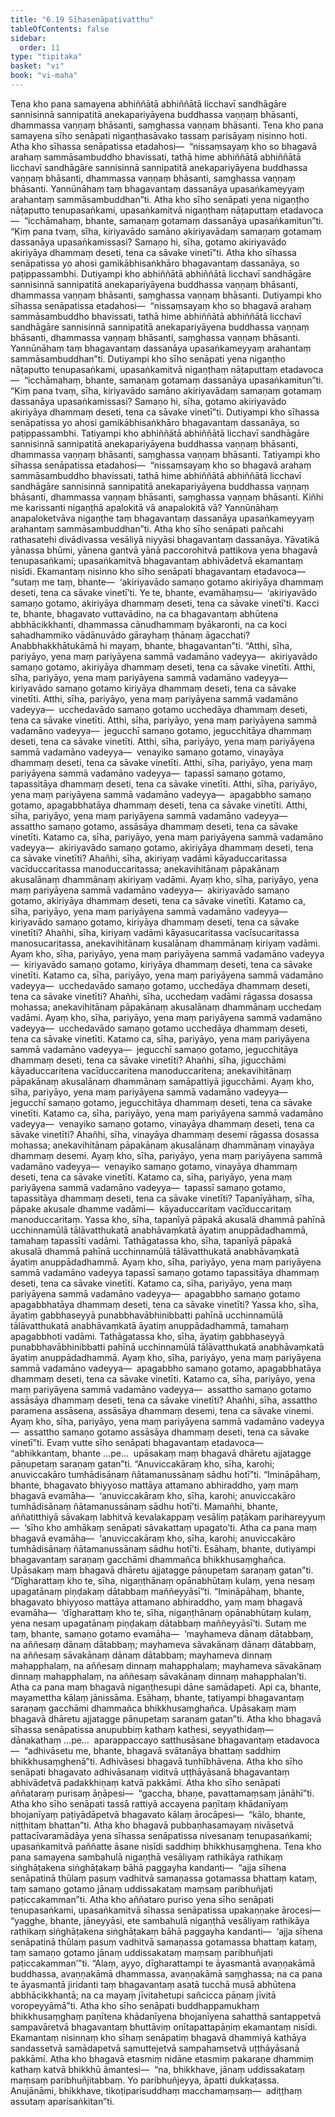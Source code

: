 ```yaml
---
title: "6.19 Sīhasenāpativatthu"
tableOfContents: false
sidebar:
  order: 11
type: "tipitaka"
basket: "vi"
book: "vi-maha"
---
```



<DynamicBreadcrumb />

<Division number="290" book="vi-maha" bookNo="3" page="328">

<Paragraph number="1317" book="vi-maha">
Tena kho pana samayena abhiññātā abhiññātā licchavī sandhāgāre sannisinnā sannipatitā anekapariyāyena buddhassa vaṇṇaṃ bhāsanti, dhammassa vaṇṇaṃ bhāsanti, saṃghassa vaṇṇaṃ bhāsanti. Tena kho pana samayena sīho senāpati nigaṇṭhasāvako tassaṃ parisāyaṃ nisinno hoti. Atha kho sīhassa senāpatissa etadahosi—  “nissaṃsayaṃ kho so bhagavā arahaṃ sammāsambuddho bhavissati, tathā hime abhiññātā abhiññātā licchavī sandhāgāre sannisinnā sannipatitā anekapariyāyena buddhassa vaṇṇaṃ bhāsanti, dhammassa vaṇṇaṃ bhāsanti, saṃghassa vaṇṇaṃ bhāsanti. Yannūnāhaṃ taṃ bhagavantaṃ dassanāya upasaṅkameyyaṃ arahantaṃ sammāsambuddhan”ti. Atha kho sīho senāpati yena nigaṇṭho nāṭaputto tenupasaṅkami, upasaṅkamitvā nigaṇṭhaṃ nāṭaputtaṃ etadavoca—  “icchāmahaṃ, bhante, samaṇaṃ gotamaṃ dassanāya upasaṅkamitun”ti. “Kiṃ pana tvaṃ, sīha, kiriyavādo samāno akiriyavādaṃ samaṇaṃ gotamaṃ dassanāya upasaṅkamissasi? Samaṇo hi, sīha, gotamo akiriyavādo akiriyāya dhammaṃ deseti, tena ca sāvake vinetī”ti. Atha kho sīhassa senāpatissa yo ahosi gamikābhisaṅkhāro bhagavantaṃ dassanāya, so paṭippassambhi.
</Paragraph>

<Paragraph number="1318" book="vi-maha">
Dutiyampi kho abhiññātā abhiññātā licchavī sandhāgāre sannisinnā sannipatitā anekapariyāyena buddhassa vaṇṇaṃ bhāsanti, dhammassa vaṇṇaṃ bhāsanti, saṃghassa vaṇṇaṃ bhāsanti. Dutiyampi kho sīhassa senāpatissa etadahosi—  “nissaṃsayaṃ kho so bhagavā arahaṃ sammāsambuddho bhavissati, tathā hime abhiññātā abhiññātā licchavī sandhāgāre sannisinnā sannipatitā anekapariyāyena buddhassa vaṇṇaṃ bhāsanti, dhammassa vaṇṇaṃ bhāsanti, saṃghassa vaṇṇaṃ bhāsanti. Yannūnāhaṃ taṃ bhagavantaṃ dassanāya upasaṅkameyyaṃ arahantaṃ sammāsambuddhan”ti. Dutiyampi kho sīho senāpati yena nigaṇṭho nāṭaputto tenupasaṅkami, upasaṅkamitvā nigaṇṭhaṃ nāṭaputtaṃ etadavoca—  “icchāmahaṃ, bhante, samaṇaṃ gotamaṃ dassanāya upasaṅkamitun”ti. “Kiṃ pana tvaṃ, sīha, kiriyavādo samāno akiriyavādaṃ samaṇaṃ gotamaṃ dassanāya upasaṅkamissasi? Samaṇo hi, sīha, gotamo akiriyavādo akiriyāya dhammaṃ deseti, tena ca sāvake vinetī”ti. Dutiyampi kho sīhassa senāpatissa yo ahosi gamikābhisaṅkhāro bhagavantaṃ dassanāya, so paṭippassambhi.
</Paragraph>

<Paragraph number="1319" book="vi-maha">
Tatiyampi kho abhiññātā abhiññātā licchavī sandhāgāre sannisinnā sannipatitā anekapariyāyena buddhassa vaṇṇaṃ bhāsanti, dhammassa vaṇṇaṃ bhāsanti, saṃghassa vaṇṇaṃ bhāsanti. Tatiyampi kho sīhassa senāpatissa etadahosi—  “nissaṃsayaṃ kho so bhagavā arahaṃ sammāsambuddho bhavissati, tathā hime abhiññātā abhiññātā licchavī sandhāgāre sannisinnā sannipatitā anekapariyāyena buddhassa vaṇṇaṃ bhāsanti, dhammassa vaṇṇaṃ bhāsanti, saṃghassa vaṇṇaṃ bhāsanti. Kiñhi me karissanti nigaṇṭhā apalokitā vā anapalokitā vā? Yannūnāhaṃ anapaloketvāva nigaṇṭhe taṃ bhagavantaṃ dassanāya upasaṅkameyyaṃ arahantaṃ sammāsambuddhan”ti.
</Paragraph>

<Paragraph number="1320" book="vi-maha">
Atha kho sīho senāpati pañcahi rathasatehi divādivassa vesāliyā niyyāsi bhagavantaṃ dassanāya. Yāvatikā yānassa bhūmi, yānena gantvā yānā paccorohitvā pattikova yena bhagavā tenupasaṅkami; upasaṅkamitvā bhagavantaṃ abhivādetvā ekamantaṃ nisīdi. Ekamantaṃ nisinno kho sīho senāpati bhagavantaṃ etadavoca—  “sutaṃ me taṃ, bhante—  ‘akiriyavādo samaṇo gotamo akiriyāya dhammaṃ deseti, tena ca sāvake vinetī’ti. Ye te, bhante, evamāhaṃsu—  ‘akiriyavādo samaṇo gotamo, akiriyāya dhammaṃ deseti, tena ca sāvake vinetī’ti. Kacci te, bhante, bhagavato vuttavādino, na ca bhagavantaṃ abhūtena abbhācikkhanti, dhammassa cānudhammaṃ byākaronti, na ca koci sahadhammiko vādānuvādo gārayhaṃ ṭhānaṃ āgacchati? Anabbhakkhātukāmā hi mayaṃ, bhante, bhagavantan”ti.
</Paragraph>

</Division>
<Division number="291" book="vi-maha" bookNo="3" page="330">

<Paragraph number="1321" book="vi-maha">
“Atthi, sīha, pariyāyo, yena maṃ pariyāyena sammā vadamāno vadeyya—  akiriyavādo samaṇo gotamo, akiriyāya dhammaṃ deseti, tena ca sāvake vinetīti. Atthi, sīha, pariyāyo, yena maṃ pariyāyena sammā vadamāno vadeyya—  kiriyavādo samaṇo gotamo kiriyāya dhammaṃ deseti, tena ca sāvake vinetīti. Atthi, sīha, pariyāyo, yena maṃ pariyāyena sammā vadamāno vadeyya—  ucchedavādo samaṇo gotamo ucchedāya dhammaṃ deseti, tena ca sāvake vinetīti. Atthi, sīha, pariyāyo, yena maṃ pariyāyena sammā vadamāno vadeyya—  jegucchī samaṇo gotamo, jegucchitāya dhammaṃ deseti, tena ca sāvake vinetīti. Atthi, sīha, pariyāyo, yena maṃ pariyāyena sammā vadamāno vadeyya—  venayiko samaṇo gotamo, vinayāya dhammaṃ deseti, tena ca sāvake vinetīti. Atthi, sīha, pariyāyo, yena maṃ pariyāyena sammā vadamāno vadeyya—  tapassī samaṇo gotamo, tapassitāya dhammaṃ deseti, tena ca sāvake vinetīti. Atthi, sīha, pariyāyo, yena maṃ pariyāyena sammā vadamāno vadeyya—  apagabbho samaṇo gotamo, apagabbhatāya dhammaṃ deseti, tena ca sāvake vinetīti. Atthi, sīha, pariyāyo, yena maṃ pariyāyena sammā vadamāno vadeyya—  assattho samaṇo gotamo, assāsāya dhammaṃ deseti, tena ca sāvake vinetīti.
</Paragraph>

</Division>
<Division number="292" book="vi-maha" bookNo="3" page="330">

<Paragraph number="1322" book="vi-maha">
Katamo ca, sīha, pariyāyo, yena maṃ pariyāyena sammā vadamāno vadeyya—  akiriyavādo samaṇo gotamo, akiriyāya dhammaṃ deseti, tena ca sāvake vinetīti? Ahañhi, sīha, akiriyaṃ vadāmi kāyaduccaritassa vacīduccaritassa manoduccaritassa; anekavihitānaṃ pāpakānaṃ akusalānaṃ dhammānaṃ akiriyaṃ vadāmi. Ayaṃ kho, sīha, pariyāyo, yena maṃ pariyāyena sammā vadamāno vadeyya—  akiriyavādo samaṇo gotamo, akiriyāya dhammaṃ deseti, tena ca sāvake vinetīti.
</Paragraph>

<Paragraph number="1323" book="vi-maha">
Katamo ca, sīha, pariyāyo, yena maṃ pariyāyena sammā vadamāno vadeyya—  kiriyavādo samaṇo gotamo, kiriyāya dhammaṃ deseti, tena ca sāvake vinetīti? Ahañhi, sīha, kiriyaṃ vadāmi kāyasucaritassa vacīsucaritassa manosucaritassa, anekavihitānaṃ kusalānaṃ dhammānaṃ kiriyaṃ vadāmi. Ayaṃ kho, sīha, pariyāyo, yena maṃ pariyāyena sammā vadamāno vadeyya—  kiriyavādo samaṇo gotamo, kiriyāya dhammaṃ deseti, tena ca sāvake vinetīti.
</Paragraph>

<Paragraph number="1324" book="vi-maha">
Katamo ca, sīha, pariyāyo, yena maṃ pariyāyena sammā vadamāno vadeyya—  ucchedavādo samaṇo gotamo, ucchedāya dhammaṃ deseti, tena ca sāvake vinetīti? Ahañhi, sīha, ucchedaṃ vadāmi rāgassa dosassa mohassa; anekavihitānaṃ pāpakānaṃ akusalānaṃ dhammānaṃ ucchedaṃ vadāmi. Ayaṃ kho, sīha, pariyāyo, yena maṃ pariyāyena sammā vadamāno vadeyya—  ucchedavādo samaṇo gotamo ucchedāya dhammaṃ deseti, tena ca sāvake vinetīti.
</Paragraph>

<Paragraph number="1325" book="vi-maha">
Katamo ca, sīha, pariyāyo, yena maṃ pariyāyena sammā vadamāno vadeyya—  jegucchī samaṇo gotamo, jegucchitāya dhammaṃ deseti, tena ca sāvake vinetīti? Ahañhi, sīha, jigucchāmi kāyaduccaritena vacīduccaritena manoduccaritena; anekavihitānaṃ pāpakānaṃ akusalānaṃ dhammānaṃ samāpattiyā jigucchāmi. Ayaṃ kho, sīha, pariyāyo, yena maṃ pariyāyena sammā vadamāno vadeyya—  jegucchī samaṇo gotamo, jegucchitāya dhammaṃ deseti, tena ca sāvake vinetīti.
</Paragraph>

<Paragraph number="1326" book="vi-maha">
Katamo ca, sīha, pariyāyo, yena maṃ pariyāyena sammā vadamāno vadeyya—  venayiko samaṇo gotamo, vinayāya dhammaṃ deseti, tena ca sāvake vinetīti? Ahañhi, sīha, vinayāya dhammaṃ desemi rāgassa dosassa mohassa; anekavihitānaṃ pāpakānaṃ akusalānaṃ dhammānaṃ vinayāya dhammaṃ desemi. Ayaṃ kho, sīha, pariyāyo, yena maṃ pariyāyena sammā vadamāno vadeyya—  venayiko samaṇo gotamo, vinayāya dhammaṃ deseti, tena ca sāvake vinetīti.
</Paragraph>

<Paragraph number="1327" book="vi-maha">
Katamo ca, sīha, pariyāyo, yena maṃ pariyāyena sammā vadamāno vadeyya—  tapassī samaṇo gotamo, tapassitāya dhammaṃ deseti, tena ca sāvake vinetīti? Tapanīyāhaṃ, sīha, pāpake akusale dhamme vadāmi—  kāyaduccaritaṃ vacīduccaritaṃ manoduccaritaṃ. Yassa kho, sīha, tapanīyā pāpakā akusalā dhammā pahīnā ucchinnamūlā tālāvatthukatā anabhāvaṃkatā āyatiṃ anuppādadhammā, tamahaṃ tapassīti vadāmi. Tathāgatassa kho, sīha, tapanīyā pāpakā akusalā dhammā pahīnā ucchinnamūlā tālāvatthukatā anabhāvaṃkatā āyatiṃ anuppādadhammā. Ayaṃ kho, sīha, pariyāyo, yena maṃ pariyāyena sammā vadamāno vadeyya tapassī samaṇo gotamo tapassitāya dhammaṃ deseti, tena ca sāvake vinetīti.
</Paragraph>

<Paragraph number="1328" book="vi-maha">
Katamo ca, sīha, pariyāyo, yena maṃ pariyāyena sammā vadamāno vadeyya—  apagabbho samaṇo gotamo apagabbhatāya dhammaṃ deseti, tena ca sāvake vinetīti? Yassa kho, sīha, āyatiṃ gabbhaseyyā punabbhavābhinibbatti pahīnā ucchinnamūlā tālāvatthukatā anabhāvaṃkatā āyatiṃ anuppādadhammā, tamahaṃ apagabbhoti vadāmi. Tathāgatassa kho, sīha, āyatiṃ gabbhaseyyā punabbhavābhinibbatti pahīnā ucchinnamūlā tālāvatthukatā anabhāvaṃkatā āyatiṃ anuppādadhammā. Ayaṃ kho, sīha, pariyāyo, yena maṃ pariyāyena sammā vadamāno vadeyya—  apagabbho samaṇo gotamo, apagabbhatāya dhammaṃ deseti, tena ca sāvake vinetīti.
</Paragraph>

<Paragraph number="1329" book="vi-maha">
Katamo ca, sīha, pariyāyo, yena maṃ pariyāyena sammā vadamāno vadeyya—  assattho samaṇo gotamo assāsāya dhammaṃ deseti, tena ca sāvake vinetīti? Ahañhi, sīha, assattho paramena assāsena, assāsāya dhammaṃ desemi, tena ca sāvake vinemi. Ayaṃ kho, sīha, pariyāyo, yena maṃ pariyāyena sammā vadamāno vadeyya—  assattho samaṇo gotamo assāsāya dhammaṃ deseti, tena ca sāvake vinetī”ti.
</Paragraph>

</Division>
<Division number="293" book="vi-maha" bookNo="3" page="333">

<Paragraph number="1330" book="vi-maha">
Evaṃ vutte sīho senāpati bhagavantaṃ etadavoca—  “abhikkantaṃ, bhante …pe…  upāsakaṃ maṃ bhagavā dhāretu ajjatagge pāṇupetaṃ saraṇaṃ gatan”ti. “Anuviccakāraṃ kho, sīha, karohi; anuviccakāro tumhādisānaṃ ñātamanussānaṃ sādhu hotī”ti. “Imināpāhaṃ, bhante, bhagavato bhiyyoso mattāya attamano abhiraddho, yaṃ maṃ bhagavā evamāha—  ‘anuviccakāraṃ kho, sīha, karohi; anuviccakāro tumhādisānaṃ ñātamanussānaṃ sādhu hotī’ti. Mamañhi, bhante, aññatitthiyā sāvakaṃ labhitvā kevalakappaṃ vesāliṃ paṭākaṃ parihareyyuṃ—  ‘sīho kho amhākaṃ senāpati sāvakattaṃ upagato’ti. Atha ca pana maṃ bhagavā evamāha—  ‘anuviccakāraṃ kho, sīha, karohi; anuviccakāro tumhādisānaṃ ñātamanussānaṃ sādhu hotī’ti. Esāhaṃ, bhante, dutiyampi bhagavantaṃ saraṇaṃ gacchāmi dhammañca bhikkhusaṃghañca. Upāsakaṃ maṃ bhagavā dhāretu ajjatagge pāṇupetaṃ saraṇaṃ gatan”ti. “Dīgharattaṃ kho te, sīha, nigaṇṭhānaṃ opānabhūtaṃ kulaṃ, yena nesaṃ upagatānaṃ piṇḍakaṃ dātabbaṃ maññeyyāsī”ti. “Imināpāhaṃ, bhante, bhagavato bhiyyoso mattāya attamano abhiraddho, yaṃ maṃ bhagavā evamāha—  ‘dīgharattaṃ kho te, sīha, nigaṇṭhānaṃ opānabhūtaṃ kulaṃ, yena nesaṃ upagatānaṃ piṇḍakaṃ dātabbaṃ maññeyyāsī’ti. Sutaṃ me taṃ, bhante, samaṇo gotamo evamāha—  ‘mayhameva dānaṃ dātabbaṃ, na aññesaṃ dānaṃ dātabbaṃ; mayhameva sāvakānaṃ dānaṃ dātabbaṃ, na aññesaṃ sāvakānaṃ dānaṃ dātabbaṃ; mayhameva dinnaṃ mahapphalaṃ, na aññesaṃ dinnaṃ mahapphalaṃ; mayhameva sāvakānaṃ dinnaṃ mahapphalaṃ, na aññesaṃ sāvakānaṃ dinnaṃ mahapphalan’ti. Atha ca pana maṃ bhagavā nigaṇṭhesupi dāne samādapeti. Api ca, bhante, mayamettha kālaṃ jānissāma. Esāhaṃ, bhante, tatiyampi bhagavantaṃ saraṇaṃ gacchāmi dhammañca bhikkhusaṃghañca. Upāsakaṃ maṃ bhagavā dhāretu ajjatagge pāṇupetaṃ saraṇaṃ gatan”ti.
</Paragraph>

<Paragraph number="1331" book="vi-maha">
Atha kho bhagavā sīhassa senāpatissa anupubbiṃ kathaṃ kathesi, seyyathidaṃ—  dānakathaṃ …pe…  aparappaccayo satthusāsane bhagavantaṃ etadavoca—  “adhivāsetu me, bhante, bhagavā svātanāya bhattaṃ saddhiṃ bhikkhusaṃghenā”ti. Adhivāsesi bhagavā tuṇhībhāvena. Atha kho sīho senāpati bhagavato adhivāsanaṃ viditvā uṭṭhāyāsanā bhagavantaṃ abhivādetvā padakkhiṇaṃ katvā pakkāmi.
</Paragraph>

</Division>
<Division number="294" book="vi-maha" bookNo="3" page="334">

<Paragraph number="1332" book="vi-maha">
Atha kho sīho senāpati aññataraṃ purisaṃ āṇāpesi—  “gaccha, bhaṇe, pavattamaṃsaṃ jānāhī”ti. Atha kho sīho senāpati tassā rattiyā accayena paṇītaṃ khādanīyaṃ bhojanīyaṃ paṭiyādāpetvā bhagavato kālaṃ ārocāpesi—  “kālo, bhante, niṭṭhitaṃ bhattan”ti. Atha kho bhagavā pubbaṇhasamayaṃ nivāsetvā pattacīvaramādāya yena sīhassa senāpatissa nivesanaṃ tenupasaṅkami; upasaṅkamitvā paññatte āsane nisīdi saddhiṃ bhikkhusaṃghena.
</Paragraph>

<Paragraph number="1333" book="vi-maha">
Tena kho pana samayena sambahulā nigaṇṭhā vesāliyaṃ rathikāya rathikaṃ siṅghāṭakena siṅghāṭakaṃ bāhā paggayha kandanti—  “ajja sīhena senāpatinā thūlaṃ pasuṃ vadhitvā samaṇassa gotamassa bhattaṃ kataṃ, taṃ samaṇo gotamo jānaṃ uddissakataṃ maṃsaṃ paribhuñjati paṭiccakamman”ti. Atha kho aññataro puriso yena sīho senāpati tenupasaṅkami, upasaṅkamitvā sīhassa senāpatissa upakaṇṇake ārocesi—  “yagghe, bhante, jāneyyāsi, ete sambahulā nigaṇṭhā vesāliyaṃ rathikāya rathikaṃ siṅghāṭakena siṅghāṭakaṃ bāhā paggayha kandanti—  ‘ajja sīhena senāpatinā thūlaṃ pasuṃ vadhitvā samaṇassa gotamassa bhattaṃ kataṃ, taṃ samaṇo gotamo jānaṃ uddissakataṃ maṃsaṃ paribhuñjati paṭiccakamman’”ti. “Alaṃ, ayyo, dīgharattampi te āyasmantā avaṇṇakāmā buddhassa, avaṇṇakāmā dhammassa, avaṇṇakāmā saṃghassa; na ca pana te āyasmantā jiridanti taṃ bhagavantaṃ asatā tucchā musā abhūtena abbhācikkhantā; na ca mayaṃ jīvitahetupi sañcicca pāṇaṃ jīvitā voropeyyāmā”ti. Atha kho sīho senāpati buddhappamukhaṃ bhikkhusaṃghaṃ paṇītena khādanīyena bhojanīyena sahatthā santappetvā sampavāretvā bhagavantaṃ bhuttāviṃ onītapattapāṇiṃ ekamantaṃ nisīdi. Ekamantaṃ nisinnaṃ kho sīhaṃ senāpatiṃ bhagavā dhammiyā kathāya sandassetvā samādapetvā samuttejetvā sampahaṃsetvā uṭṭhāyāsanā pakkāmi. Atha kho bhagavā etasmiṃ nidāne etasmiṃ pakaraṇe dhammiṃ kathaṃ katvā bhikkhū āmantesi—  “na, bhikkhave, jānaṃ uddissakataṃ maṃsaṃ paribhuñjitabbaṃ. Yo paribhuñjeyya, āpatti dukkaṭassa. Anujānāmi, bhikkhave, tikoṭiparisuddhaṃ macchamaṃsaṃ—  adiṭṭhaṃ assutaṃ aparisaṅkitan”ti.
</Paragraph>
</Division>